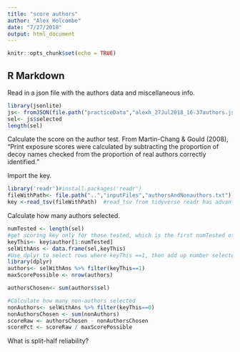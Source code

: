 ```yaml
---
title: "score authors"
author: "Alex Holcombe"
date: "7/27/2018"
output: html_document
---
```


```r
knitr::opts_chunk$set(echo = TRUE)
```

## R Markdown

Read in a json file with the authors data and miscellaneous info.

```r
library(jsonlite)
js<- fromJSON(file.path("practiceData","alexh_27Jul2018_16-37authors.json"))
sel<- js$selected
length(sel)
```

Calculate the score on the author test. From Martin-Chang & Gould (2008), "Print exposure scores were calculated by subtracting the proportion of decoy names checked from the proportion of real authors correctly identified."

Import the key.
```r
library('readr')#install.packages('readr')
fileWithPath<- file.path("..","inputFiles","authorsAndNonauthors.txt")
key <-read_tsv(fileWithPath)  #read_tsv from tidyverse readr has advantage of not having padding spaces
```
Calculate how many authors selected.

```r
numTested <- length(sel)
#get scoring key only for those tested, which is the first numTested of the whole key
keyThis<- key$author[1:numTested]
selWithAns <- data.frame(sel,keyThis)
#Use dplyr to select rows where keyThis ==1, then add up number selected
library(dplyr)
authors<- selWithAns %>% filter(keyThis==1)
maxScorePossible <- nrow(authors)

authorsChosen<- sum(authors$sel)

#Calculate how many non-authors selected
nonAuthors<- selWithAns %>% filter(keyThis==0)
nonAuthorsChosen <- sum(nonAuthors)
scoreRaw <- authorsChosen - nonAuthorsChosen
scorePct <- scoreRaw / maxScorePossible
```



What is split-half reliability?

